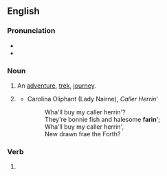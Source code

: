 ==English==

===Pronunciation===
* {{homophones|lang=en|fairing}}
* {{rhymes|ɛəɹɪŋ|lang=en}}

===Noun===
{{en-noun}}

# An [[adventure]], [[trek]], [[journey]].
# {{lb|en|Scotland|obsolete}} {{alt form|fairing|lang=en}} {{qual|something edible; fare}}
#* Carolina Oliphant (Lady Nairne), ''Caller Herrin'''
#*: Wha'll buy my caller herrin'?<br>They're bonnie fish and halesome '''farin'''';<br>Wha'll buy my caller herrin',<br>New drawn frae the Forth?

===Verb===
{{head|en|verb form}}

# {{present participle of|fare|lang=en|nocat=1}}